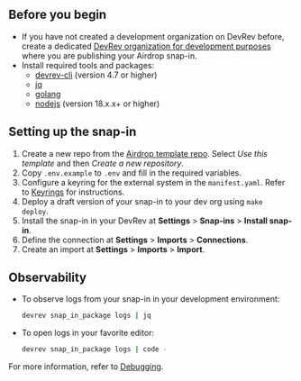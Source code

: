 ## Before you begin

- If you have not created a development organization on DevRev before, create a dedicated
[DevRev organization for development purposes](https://app.devrev.ai/) where you are
publishing your Airdrop snap-in.
- Install required tools and packages:
  - [devrev-cli](https://developer.devrev.ai/snapin-development/references/cli-install) (version 4.7 or higher)
  - [jq](https://stedolan.github.io/jq)
  - [golang](https://go.dev/doc/install)
  - [nodejs](https://nodejs.org/en/download/package-manager) (version 18.x.x+ or higher)

## Setting up the snap-in

1. Create a new repo from the [Airdrop template repo](https://github.com/devrev/adaas-template).
Select _Use this template_ and then _Create a new repository_.
1. Copy `.env.example` to `.env` and fill in the required variables.
1. Configure a keyring for the external system in the `manifest.yaml`.
   Refer to [Keyrings](/snapin-development/references/manifest#developer-keyrings) for instructions.
1. Deploy a draft version of your snap-in to your dev org using `make deploy`.
1. Install the snap-in in your DevRev at **Settings** > **Snap-ins** > **Install snap-in**.
1. Define the connection at **Settings** > **Imports** > **Connections**.
1. Create an import at **Settings** > **Imports** > **Import**.

## Observability

- To observe logs from your snap-in in your development environment:
   ```bash
   devrev snap_in_package logs | jq
   ```
- To open logs in your favorite editor:
  ```bash
  devrev snap_in_package logs | code -
  ```

For more information, refer to [Debugging](/snapin-development/debugging).
